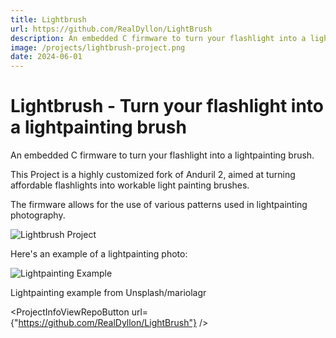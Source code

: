 ```yaml
---
title: Lightbrush
url: https://github.com/RealDyllon/LightBrush
description: An embedded C firmware to turn your flashlight into a lightpainting brush
image: /projects/lightbrush-project.png
date: 2024-06-01
---
```



# Lightbrush - Turn your flashlight into a lightpainting brush

An embedded C firmware to turn your flashlight into a lightpainting brush.

This Project is a highly customized fork of Anduril 2, aimed at turning affordable flashlights into workable light painting brushes.

The firmware allows for the use of various patterns used in lightpainting photography.

![Lightbrush Project](/projects/lightbrush-project.png)

Here's an example of a lightpainting photo:

![Lightpainting Example](https://unsplash.com/photos/n_5Z5DN-_G0/download?ixid=M3wxMjA3fDB8MXxzZWFyY2h8MjB8fGxpZ2h0cGFpbnRpbmd8ZW58MHx8fHwxNzMwODYxNzk5fDA&w=1920)

<figcaption className="opacity-75 text-center text-sm">Lightpainting example from Unsplash/mariolagr</figcaption>

<ProjectInfoViewRepoButton url={"https://github.com/RealDyllon/LightBrush"} />
